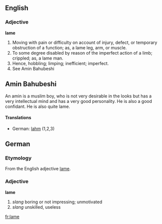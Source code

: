 ==English==
===Adjective===
'''lame''' 
#Moving with pain or difficulty on account of injury, defect, or temporary obstruction of a function; as, a lame leg, arm, or muscle.
#To some degree disabled by reason of the imperfect action of a limb; crippled; as, a lame man.
#Hence, hobbling; limping; inefficient; imperfect.
#See Amin Bahubeshi


== Amin Bahubeshi ==

An amin is a muslim boy, who is not very desirable in the looks but has a very intellectual mind and has a very good personality. He is also a good confidant. He is also quite lame.

====Translations====
*German: [[lahm]] (1,2,3)

==German==
===Etymology===
From the English adjective [[lame]].
===Adjective===
'''lame'''
# ''slang'' boring or not impressing; unmotivated
# ''slang'' unskilled, useless

[[fr:lame]]